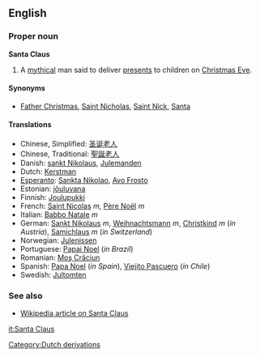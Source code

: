 ==English==
===Proper noun===
'''Santa Claus'''

#A [[mythical]] man said to deliver [[present]]s to children on [[Christmas Eve]].

====Synonyms====
*[[Father Christmas]], [[Saint Nicholas]], [[Saint Nick]], [[Santa]]

====Translations====
*Chinese, Simplified: [[圣诞老人]]
*Chinese, Traditional: [[聖誕老人]]
*Danish: [[sankt Nikolaus]], [[Julemanden]]
*Dutch: [[Kerstman]]
*[[Esperanto]]: [[Sankta Nikolao]], [[Avo Frosto]]
*Estonian: [[jõuluvana]]
*Finnish: [[Joulupukki]]
*French: [[Saint Nicolas]] ''m'', [[Père Noël]] ''m''
*Italian: [[Babbo Natale]] ''m''
*German: [[Sankt Nikolaus]] ''m'', [[Weihnachtsmann]] ''m'', [[Christkind]] ''m'' (''in Austria''), [[Samichlaus]] ''m'' (''in Switzerland'')
*Norwegian: [[Julenissen]]
*Portuguese: [[Papai Noel]] (''in Brazil'')
*Romanian: [[Moş Crãciun]]
*Spanish: [[Papa Noel]] (''in Spain''), [[Viejito Pascuero]] (''in Chile'')
*Swedish: [[Jultomten]]

===See also===
*[[w:Santa Claus|Wikipedia article on Santa Claus]]

[[it:Santa Claus]]
[[Category:Dutch derivations]]